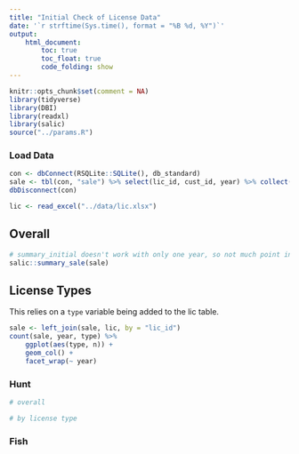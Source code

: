 ```yaml
---
title: "Initial Check of License Data"
date: '`r strftime(Sys.time(), format = "%B %d, %Y")`'
output: 
    html_document:
        toc: true
        toc_float: true
        code_folding: show
---
```


```r
knitr::opts_chunk$set(comment = NA)
library(tidyverse)
library(DBI)
library(readxl)
library(salic)
source("../params.R")
```

### Load Data 

```r
con <- dbConnect(RSQLite::SQLite(), db_standard)
sale <- tbl(con, "sale") %>% select(lic_id, cust_id, year) %>% collect()
dbDisconnect(con)

lic <- read_excel("../data/lic.xlsx")
```

## Overall

```r
# summary_initial doesn't work with only one year, so not much point in this
salic::summary_sale(sale)
```

## License Types

This relies on a `type` variable being added to the lic table.

```r
sale <- left_join(sale, lic, by = "lic_id")
count(sale, year, type) %>%
    ggplot(aes(type, n)) + 
    geom_col() +
    facet_wrap(~ year)
```

### Hunt

```r
# overall

# by license type
```

### Fish

```r

```
